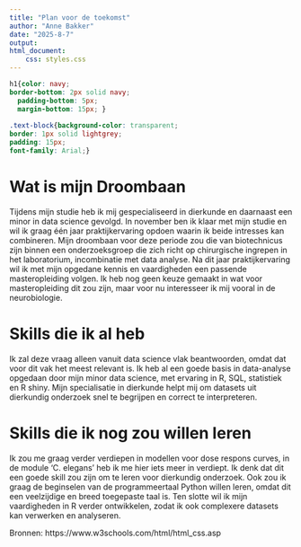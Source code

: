 ```yaml
---
title: "Plan voor de toekomst"
author: "Anne Bakker"
date: "2025-8-7"
output: 
html_document:
    css: styles.css
---
```



```css
h1{color: navy;
border-bottom: 2px solid navy; 
  padding-bottom: 5px;               
  margin-bottom: 15px; }
  
.text-block{background-color: transparent;
border: 1px solid lightgrey;
padding: 15px;
font-family: Arial;}

```

<h1>Wat is mijn Droombaan</h1>
<div class="text-block">Tijdens mijn studie heb ik mij gespecialiseerd in dierkunde en daarnaast een minor in data science gevolgd. In november ben ik klaar met mijn studie en wil ik graag één jaar praktijkervaring opdoen waarin ik beide intresses kan combineren.
Mijn droombaan voor deze periode zou die van biotechnicus zijn binnen een onderzoeksgroep die zich richt op chirurgische ingrepen in het laboratorium, incombinatie met data analyse. 
Na dit jaar praktijkervaring wil ik met mijn opgedane kennis en vaardigheden een passende masteropleiding volgen. Ik heb nog geen keuze gemaakt in wat voor masteropleiding dit zou zijn, maar voor nu interesseer ik mij vooral in de neurobiologie.</div> 

<h1>Skills die ik al heb</h1>
<div class="text-block">Ik zal deze vraag alleen vanuit data science vlak beantwoorden, omdat dat voor dit vak het meest relevant is. Ik heb al een goede basis in data-analyse opgedaan door mijn minor data science, met ervaring in R, SQL, statistiek en R shiny. Mijn specialisatie in dierkunde helpt mij om datasets uit dierkundig onderzoek snel te begrijpen en correct te interpreteren.</div>

<h1>Skills die ik nog zou willen leren</h1>
<div class="text-block">Ik zou me graag verder verdiepen in modellen voor dose respons curves, in de module 'C. elegans' heb ik me hier iets meer in verdiept. Ik denk dat dit een goede skill zou zijn om te leren voor dierkundig onderzoek. Ook zou ik graag de beginselen van de programmeertaal Python willen leren, omdat dit een veelzijdige en breed toegepaste taal is. Ten slotte wil ik mijn vaardigheden in R verder ontwikkelen, zodat ik ook complexere datasets kan verwerken en analyseren.</div>

Bronnen:
https://www.w3schools.com/html/html_css.asp

